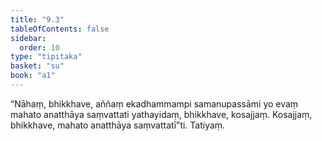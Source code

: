```yaml
---
title: "9.3"
tableOfContents: false
sidebar:
  order: 10
type: "tipitaka"
basket: "su"
book: "a1"
---
```



<DynamicBreadcrumb />

<Division number="84" book="a1" bookNo="15" page="14">

<Paragraph number="177" book="a1">
“Nāhaṃ, bhikkhave, aññaṃ ekadhammampi samanupassāmi yo evaṃ mahato anatthāya saṃvattati yathayidaṃ, bhikkhave, kosajjaṃ. Kosajjaṃ, bhikkhave, mahato anatthāya saṃvattatī”ti.

</Paragraph>
</Division>

<Paragraph number="178" type="center" book="a1">
Tatiyaṃ.
</Paragraph>